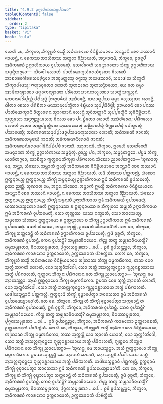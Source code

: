 ```yaml
---
title: "4.9.2 ᩏᨻ᩠ᨻᩣᩉᩥᨠᩣᨿᩅᩪᨸᩈᨾᨶ"
tableOfContents: false
sidebar:
  order: 2
type: "tipitaka"
basket: "vi"
book: "cula"
---
```



<DynamicBreadcrumb />

<Division number="231" book="cula">

<Paragraph number="944" book="cula">
ᨲᩮᩉᩥ ᨧᩮ, ᨽᩥᨠ᩠ᨡᩅᩮ, ᨽᩥᨠ᩠ᨡᩪᩉᩥ ᨲᩈ᩠ᨾᩥᩴ ᩋᨵᩥᨠᩁᨱᩮ ᩅᩥᨶᩥᨧ᩠ᨨᩥᨿᨾᩣᨶᩮ ᩋᨶᨶ᩠ᨲᩣᨶᩥ ᨧᩮᩅ ᨽᩔᩣᨶᩥ ᨩᩣᨿᨶ᩠ᨲᩥ, ᨶ ᨧᩮᨠᩔ ᨽᩣᩈᩥᨲᩔ ᩋᨲ᩠ᨳᩮᩣ ᩅᩥᨬ᩠ᨬᩣᨿᨲᩥ, ᩋᨶᩩᨩᩣᨶᩣᨾᩥ, ᨽᩥᨠ᩠ᨡᩅᩮ, ᩑᩅᩁᩪᨸᩴ ᩋᨵᩥᨠᩁᨱᩴ ᩏᨻ᩠ᨻᩣᩉᩥᨠᩣᨿ ᩅᩪᨸᩈᨾᩮᨲᩩᩴ. ᨴᩈᩉᩘᨣᩮᩉᩥ ᩈᨾᨶ᩠ᨶᩣᨣᨲᩮᩣ ᨽᩥᨠ᩠ᨡᩩ ᩏᨻ᩠ᨻᩣᩉᩥᨠᩣᨿ ᩈᨾ᩠ᨾᨶ᩠ᨶᩥᨲᨻ᩠ᨻᩮᩣ—  ᩈᩦᩃᩅᩤ ᩉᩮᩣᨲᩥ, ᨸᩣᨲᩥᨾᩮᩣᨠ᩠ᨡᩈᩴᩅᩁᩈᩴᩅᩩᨲᩮᩣ ᩅᩥᩉᩁᨲᩥ ᩋᩣᨧᩣᩁᨣᩮᩤᨧᩁᩈᨾ᩠ᨸᨶ᩠ᨶᩮᩣ ᩋᨱᩩᨾᨲ᩠ᨲᩮᩈᩩ ᩅᨩ᩠ᨩᩮᩈᩩ ᨽᨿᨴᩔᩣᩅᩦ, ᩈᨾᩣᨴᩤᨿ ᩈᩥᨠ᩠ᨡᨲᩥ ᩈᩥᨠ᩠ᨡᩣᨸᨴᩮᩈᩩ; ᨻᩉᩩᩔᩩᨲᩮᩣ ᩉᩮᩣᨲᩥ ᩈᩩᨲᨵᩁᩮᩣ ᩈᩩᨲᩈᨶ᩠ᨶᩥᨧᨿᩮᩣ, ᨿᩮ ᨲᩮ ᨵᨾ᩠ᨾᩣ ᩋᩣᨴᩥᨠᩃ᩠ᨿᩣᨱᩣ ᨾᨩ᩠ᨫᩮᨠᩃ᩠ᨿᩣᨱᩣ ᨸᩁᩥᨿᩮᩣᩈᩣᨶᨠᩃ᩠ᨿᩣᨱᩣ ᩈᩣᨲ᩠ᨳᩴ ᩈᨻ᩠ᨿᨬ᩠ᨩᨶᩴ ᨠᩮᩅᩃᨸᩁᩥᨸᩩᨱ᩠ᨱᩴ ᨸᩁᩥᩈᩩᨴ᩠ᨵᩴ ᨻᩕᩉ᩠ᨾᨧᩁᩥᨿᩴ ᩋᨽᩥᩅᨴᨶ᩠ᨲᩥ, ᨲᨳᩣᩁᩪᨸᩔ ᨵᨾ᩠ᨾᩣ ᨻᩉᩩᩔᩩᨲᩣ ᩉᩮᩣᨶ᩠ᨲᩥ, ᨵᩤᨲᩣ ᩅᨧᩈᩣ ᨸᩁᩥᨧᩥᨲᩣ ᨾᨶᩈᩣᨶᩩᨸᩮᨠ᩠ᨡᩥᨲᩣ ᨴᩥᨭ᩠ᨮᩥᨿᩣ ᩈᩩᨸ᩠ᨸᨭᩥᩅᩥᨴ᩠ᨵᩤ; ᩏᨽᨿᩣᨶᩥ ᨡᩮᩣ ᨸᨶᩔ ᨸᩣᨲᩥᨾᩮᩣᨠ᩠ᨡᩣᨶᩥ ᩅᩥᨲ᩠ᨳᩣᩁᩮᨶ ᩈ᩠ᩅᩣᨣᨲᩣᨶᩥ ᩉᩮᩣᨶ᩠ᨲᩥ ᩈᩩᩅᩥᨽᨲ᩠ᨲᩣᨶᩥ ᩈᩩᨸ᩠ᨸᩅᨲ᩠ᨲᩦᨶᩥ ᩈᩩᩅᩥᨶᩥᨧ᩠ᨨᩥᨲᩣᨶᩥ ᩈᩩᨲ᩠ᨲᩈᩮᩣ ᩋᨶᩩᨻ᩠ᨿᨬ᩠ᨩᨶᩈᩮᩣ; ᩅᩥᨶᨿᩮ ᨡᩮᩣ ᨸᨶ ᨮᩥᨲᩮᩣ ᩉᩮᩣᨲᩥ ᩋᩈᩴᩉᩦᩁᩮᩣ; ᨸᨭᩥᨻᩃᩮᩣ ᩉᩮᩣᨲᩥ ᩏᨽᩮᩣ ᩋᨲ᩠ᨳᨸᨧ᩠ᨧᨲ᩠ᨳᩥᨠᩮ ᩋᩔᩣᩈᩮᨲᩩᩴ ᩈᨬ᩠ᨬᩣᨸᩮᨲᩩᩴ ᨶᩥᨩ᩠ᨫᩣᨸᩮᨲᩩᩴ ᨸᩮᨠ᩠ᨡᩮᨲᩩᩴ ᨸᩈᩣᨴᩮᨲᩩᩴ; ᩋᨵᩥᨠᩁᨱᩈᨾᩩᨸ᩠ᨸᩣᨴᩅᩪᨸᩈᨾᨶᨠᩩᩈᩃᩮᩣ ᩉᩮᩣᨲᩥ; ᩋᨵᩥᨠᩁᨱᩴ ᨩᩣᨶᩣᨲᩥ; ᩋᨵᩥᨠᩁᨱᩈᨾᩩᨴᨿᩴ ᨩᩣᨶᩣᨲᩥ; ᩋᨵᩥᨠᩁᨱᨶᩥᩁᩮᩣᨵᩴ ᨩᩣᨶᩣᨲᩥ; ᩋᨵᩥᨠᩁᨱᨶᩥᩁᩮᩣᨵᨣᩤᨾᩥᨶᩥᨸᨭᩥᨸᨴᩴ ᨩᩣᨶᩣᨲᩥ. ᩋᨶᩩᨩᩣᨶᩣᨾᩥ, ᨽᩥᨠ᩠ᨡᩅᩮ, ᩍᨾᩮᩉᩥ ᨴᩈᩉᩘᨣᩮᩉᩥ ᩈᨾᨶ᩠ᨶᩣᨣᨲᩴ ᨽᩥᨠ᩠ᨡᩩᩴ ᩏᨻ᩠ᨻᩣᩉᩥᨠᩣᨿ ᩈᨾ᩠ᨾᨶ᩠ᨶᩥᨲᩩᩴ. ᩑᩅᨬ᩠ᨧ ᨸᨶ, ᨽᩥᨠ᩠ᨡᩅᩮ, ᩈᨾ᩠ᨾᨶ᩠ᨶᩥᨲᨻ᩠ᨻᩮᩣ. ᨸᨮᨾᩴ ᨽᩥᨠ᩠ᨡᩩ ᨿᩣᨧᩥᨲᨻ᩠ᨻᩮᩣ, ᨿᩣᨧᩥᨲ᩠ᩅᩣ ᨻ᩠ᨿᨲ᩠ᨲᩮᨶ ᨽᩥᨠ᩠ᨡᩩᨶᩣ ᨸᨭᩥᨻᩃᩮᨶ ᩈᩴᨥᩮᩣ ᨬᩣᨸᩮᨲᨻ᩠ᨻᩮᩣ—
</Paragraph>

</Division>
<Division number="232" book="cula">

<Paragraph number="945" book="cula">
‘ᩈᩩᨱᩣᨲᩩ ᨾᩮ, ᨽᨶ᩠ᨲᩮ, ᩈᩴᨥᩮᩣ. ᩋᨾ᩠ᩉᩣᨠᩴ ᩍᨾᩈ᩠ᨾᩥᩴ ᩋᨵᩥᨠᩁᨱᩮ ᩅᩥᨶᩥᨧ᩠ᨨᩥᨿᨾᩣᨶᩮ ᩋᨶᨶ᩠ᨲᩣᨶᩥ ᨧᩮᩅ ᨽᩔᩣᨶᩥ ᨩᩣᨿᨶ᩠ᨲᩥ, ᨶ ᨧᩮᨠᩔ ᨽᩣᩈᩥᨲᩔ ᩋᨲ᩠ᨳᩮᩣ ᩅᩥᨬ᩠ᨬᩣᨿᨲᩥ. ᨿᨴᩥ ᩈᩴᨥᩔ ᨸᨲ᩠ᨲᨠᩃᩖᩴ, ᩈᩴᨥᩮᩣ ᩍᨲ᩠ᨳᨶ᩠ᨶᩣᨾᨬ᩠ᨧ ᩍᨲ᩠ᨳᨶ᩠ᨶᩣᨾᨬ᩠ᨧ ᨽᩥᨠ᩠ᨡᩩᩴ ᩈᨾ᩠ᨾᨶ᩠ᨶᩮᨿ᩠ᨿ ᩏᨻ᩠ᨻᩣᩉᩥᨠᩣᨿ ᩍᨾᩴ ᩋᨵᩥᨠᩁᨱᩴ ᩅᩪᨸᩈᨾᩮᨲᩩᩴ. ᩑᩈᩣ ᨬᨲ᩠ᨲᩥ.
</Paragraph>

<Paragraph number="946" book="cula">
ᩈᩩᨱᩣᨲᩩ ᨾᩮ, ᨽᨶ᩠ᨲᩮ, ᩈᩴᨥᩮᩣ. ᩋᨾ᩠ᩉᩣᨠᩴ ᩍᨾᩈ᩠ᨾᩥᩴ ᩋᨵᩥᨠᩁᨱᩮ ᩅᩥᨶᩥᨧ᩠ᨨᩥᨿᨾᩣᨶᩮ ᩋᨶᨶ᩠ᨲᩣᨶᩥ ᨧᩮᩅ ᨽᩔᩣᨶᩥ ᨩᩣᨿᨶ᩠ᨲᩥ, ᨶ ᨧᩮᨠᩔ ᨽᩣᩈᩥᨲᩔ ᩋᨲ᩠ᨳᩮᩣ ᩅᩥᨬ᩠ᨬᩣᨿᨲᩥ. ᩈᩴᨥᩮᩣ ᩍᨲ᩠ᨳᨶ᩠ᨶᩣᨾᨬ᩠ᨧ ᩍᨲ᩠ᨳᨶ᩠ᨶᩣᨾᨬ᩠ᨧ ᨽᩥᨠ᩠ᨡᩩᩴ ᩈᨾ᩠ᨾᨶ᩠ᨶᨲᩥ ᩏᨻ᩠ᨻᩣᩉᩥᨠᩣᨿ ᩍᨾᩴ ᩋᨵᩥᨠᩁᨱᩴ ᩅᩪᨸᩈᨾᩮᨲᩩᩴ. ᨿᩔᩣᨿᩈ᩠ᨾᨲᩮᩣ ᨡᨾᨲᩥ ᩍᨲ᩠ᨳᨶ᩠ᨶᩣᨾᩔ ᨧ ᩍᨲ᩠ᨳᨶ᩠ᨶᩣᨾᩔ ᨧ ᨽᩥᨠ᩠ᨡᩩᨶᩮᩣ ᩈᨾ᩠ᨾᩩᨲᩥ ᩏᨻ᩠ᨻᩣᩉᩥᨠᩣᨿ ᩍᨾᩴ ᩋᨵᩥᨠᩁᨱᩴ ᩅᩪᨸᩈᨾᩮᨲᩩᩴ, ᩈᩮᩣ ᨲᩩᨱ᩠ᩉᩔ; ᨿᩔ ᨶᨠ᩠ᨡᨾᨲᩥ, ᩈᩮᩣ ᨽᩣᩈᩮᨿ᩠ᨿ.
</Paragraph>

<Paragraph number="947" book="cula">
ᩈᨾ᩠ᨾᨲᩮᩣ ᩈᩴᨥᩮᨶ ᩍᨲ᩠ᨳᨶ᩠ᨶᩣᨾᩮᩣ ᨧ ᩍᨲ᩠ᨳᨶ᩠ᨶᩣᨾᩮᩣ ᨧ ᨽᩥᨠ᩠ᨡᩩ ᩏᨻ᩠ᨻᩣᩉᩥᨠᩣᨿ ᩍᨾᩴ ᩋᨵᩥᨠᩁᨱᩴ ᩅᩪᨸᩈᨾᩮᨲᩩᩴ. ᨡᨾᨲᩥ ᩈᩴᨥᩔ, ᨲᩈ᩠ᨾᩣ ᨲᩩᨱ᩠ᩉᩦ, ᩑᩅᨾᩮᨲᩴ ᨵᩤᩁᨿᩣᨾᩦ’ᨲᩥ.
</Paragraph>

<Paragraph number="948" book="cula">
ᨲᩮ ᨧᩮ, ᨽᩥᨠ᩠ᨡᩅᩮ, ᨽᩥᨠ᩠ᨡᩪ ᩈᨠ᩠ᨠᩮᩣᨶ᩠ᨲᩥ ᨲᩴ ᩋᨵᩥᨠᩁᨱᩴ ᩏᨻ᩠ᨻᩣᩉᩥᨠᩣᨿ ᩅᩪᨸᩈᨾᩮᨲᩩᩴ, ᩍᨴᩴ ᩅᩩᨧ᩠ᨧᨲᩥ, ᨽᩥᨠ᩠ᨡᩅᩮ, ᩋᨵᩥᨠᩁᨱᩴ ᩅᩪᨸᩈᨶ᩠ᨲᩴ. ᨠᩮᨶ ᩅᩪᨸᩈᨶ᩠ᨲᩴ? ᩈᨾ᩠ᨾᩩᨡᩣᩅᩥᨶᨿᩮᨶ. ᨠᩥᨬ᩠ᨧ ᨲᨲ᩠ᨳ ᩈᨾ᩠ᨾᩩᨡᩣᩅᩥᨶᨿᩈ᩠ᨾᩥᩴ? ᨵᨾ᩠ᨾᩈᨾ᩠ᨾᩩᨡᨲᩣ, ᩅᩥᨶᨿᩈᨾ᩠ᨾᩩᨡᨲᩣ, ᨸᩩᨣ᩠ᨣᩃᩈᨾ᩠ᨾᩩᨡᨲᩣ …ᨸᩮ…  ᩑᩅᩴ ᩅᩪᨸᩈᨶ᩠ᨲᨬ᩠ᨧᩮ, ᨽᩥᨠ᩠ᨡᩅᩮ, ᩋᨵᩥᨠᩁᨱᩴ ᨠᩣᩁᨠᩮᩣ ᩏᨠ᩠ᨠᩮᩣᨭᩮᨲᩥ, ᩏᨠ᩠ᨠᩮᩣᨭᨶᨠᩴ ᨸᩣᨧᩥᨲ᩠ᨲᩥᨿᩴ.
</Paragraph>

</Division>
<Division number="233" book="cula">

<Paragraph number="949" book="cula">
ᨲᩮᩉᩥ ᨧᩮ, ᨽᩥᨠ᩠ᨡᩅᩮ, ᨽᩥᨠ᩠ᨡᩪᩉᩥ ᨲᩈ᩠ᨾᩥᩴ ᩋᨵᩥᨠᩁᨱᩮ ᩅᩥᨶᩥᨧ᩠ᨨᩥᨿᨾᩣᨶᩮ ᨲᨲᩕᩣᩔ ᨽᩥᨠ᩠ᨡᩩ ᨵᨾ᩠ᨾᨠᨳᩥᨠᩮᩣ, ᨲᩔ ᨶᩮᩅ ᩈᩩᨲ᩠ᨲᩴ ᩋᩣᨣᨲᩴ ᩉᩮᩣᨲᩥ, ᨶᩮᩣ ᩈᩩᨲ᩠ᨲᩅᩥᨽᩘᨣᩮᩤ, ᩈᩮᩣ ᩋᨲ᩠ᨳᩴ ᩋᩈᩃᩖᨠ᩠ᨡᩮᨶ᩠ᨲᩮᩣ ᨻ᩠ᨿᨬ᩠ᨩᨶᨧ᩠ᨨᩣᨿᩣᨿ ᩋᨲ᩠ᨳᩴ ᨸᨭᩥᨻᩣᩉᨲᩥ, ᨻ᩠ᨿᨲ᩠ᨲᩮᨶ ᨽᩥᨠ᩠ᨡᩩᨶᩣ ᨸᨭᩥᨻᩃᩮᨶ ᨲᩮ ᨽᩥᨠ᩠ᨡᩪ ᨬᩣᨸᩮᨲᨻ᩠ᨻᩣ—
</Paragraph>

<Paragraph number="950" book="cula">
‘ᩈᩩᨱᨶ᩠ᨲᩩ ᨾᩮ ᩋᩣᨿᩈ᩠ᨾᨶ᩠ᨲᩣ. ᩋᨿᩴ ᩍᨲ᩠ᨳᨶ᩠ᨶᩣᨾᩮᩣ ᨽᩥᨠ᩠ᨡᩩ ᨵᨾ᩠ᨾᨠᨳᩥᨠᩮᩣ. ᩍᨾᩔ ᨶᩮᩅ ᩈᩩᨲ᩠ᨲᩴ ᩋᩣᨣᨲᩴ ᩉᩮᩣᨲᩥ, ᨶᩮᩣ ᩈᩩᨲ᩠ᨲᩅᩥᨽᩘᨣᩮᩤ. ᩈᩮᩣ ᩋᨲ᩠ᨳᩴ ᩋᩈᩃᩖᨠ᩠ᨡᩮᨶ᩠ᨲᩮᩣ ᨻ᩠ᨿᨬ᩠ᨩᨶᨧ᩠ᨨᩣᨿᩣᨿ ᩋᨲ᩠ᨳᩴ ᨸᨭᩥᨻᩣᩉᨲᩥ. ᨿᨴᩤᨿᩈ᩠ᨾᨶ᩠ᨲᩣᨶᩴ ᨸᨲ᩠ᨲᨠᩃᩖᩴ, ᩍᨲ᩠ᨳᨶ᩠ᨶᩣᨾᩴ ᨽᩥᨠ᩠ᨡᩩᩴ ᩅᩩᨭ᩠ᨮᩣᨸᩮᨲ᩠ᩅᩣ ᩋᩅᩈᩮᩈᩣ ᩍᨾᩴ ᩋᨵᩥᨠᩁᨱᩴ ᩅᩪᨸᩈᨾᩮᨿ᩠ᨿᩣᨾᩣ’ᨲᩥ.
</Paragraph>

<Paragraph number="951" book="cula">
ᨲᩮ ᨧᩮ, ᨽᩥᨠ᩠ᨡᩅᩮ, ᨽᩥᨠ᩠ᨡᩪ ᨲᩴ ᨽᩥᨠ᩠ᨡᩩᩴ ᩅᩩᨭ᩠ᨮᩣᨸᩮᨲ᩠ᩅᩣ ᩈᨠ᩠ᨠᩮᩣᨶ᩠ᨲᩥ ᨲᩴ ᩋᨵᩥᨠᩁᨱᩴ ᩅᩪᨸᩈᨾᩮᨲᩩᩴ, ᩍᨴᩴ ᩅᩩᨧ᩠ᨧᨲᩥ, ᨽᩥᨠ᩠ᨡᩅᩮ, ᩋᨵᩥᨠᩁᨱᩴ ᩅᩪᨸᩈᨶ᩠ᨲᩴ. ᨠᩮᨶ ᩅᩪᨸᩈᨶ᩠ᨲᩴ? ᩈᨾ᩠ᨾᩩᨡᩣᩅᩥᨶᨿᩮᨶ. ᨠᩥᨬ᩠ᨧ ᨲᨲ᩠ᨳ ᩈᨾ᩠ᨾᩩᨡᩣᩅᩥᨶᨿᩈ᩠ᨾᩥᩴ? ᨵᨾ᩠ᨾᩈᨾ᩠ᨾᩩᨡᨲᩣ, ᩅᩥᨶᨿᩈᨾ᩠ᨾᩩᨡᨲᩣ, ᨸᩩᨣ᩠ᨣᩃᩈᨾ᩠ᨾᩩᨡᨲᩣ …ᨸᩮ…  ᩑᩅᩴ ᩅᩪᨸᩈᨶ᩠ᨲᨬ᩠ᨧᩮ, ᨽᩥᨠ᩠ᨡᩅᩮ, ᩋᨵᩥᨠᩁᨱᩴ ᨠᩣᩁᨠᩮᩣ ᩏᨠ᩠ᨠᩮᩣᨭᩮᨲᩥ, ᩏᨠ᩠ᨠᩮᩣᨭᨶᨠᩴ ᨸᩣᨧᩥᨲ᩠ᨲᩥᨿᩴ.
</Paragraph>

<Paragraph number="952" book="cula">
ᨲᩮᩉᩥ ᨧᩮ, ᨽᩥᨠ᩠ᨡᩅᩮ, ᨽᩥᨠ᩠ᨡᩪᩉᩥ ᨲᩈ᩠ᨾᩥᩴ ᩋᨵᩥᨠᩁᨱᩮ ᩅᩥᨶᩥᨧ᩠ᨨᩥᨿᨾᩣᨶᩮ ᨲᨲᩕᩣᩔ ᨽᩥᨠ᩠ᨡᩩ ᨵᨾ᩠ᨾᨠᨳᩥᨠᩮᩣ, ᨲᩔ ᩈᩩᨲ᩠ᨲᨬ᩠ᩉᩥ ᨡᩮᩣ ᩋᩣᨣᨲᩴ ᩉᩮᩣᨲᩥ, ᨶᩮᩣ ᩈᩩᨲ᩠ᨲᩅᩥᨽᩘᨣᩮᩤ, ᩈᩮᩣ ᩋᨲ᩠ᨳᩴ ᩋᩈᩃᩖᨠ᩠ᨡᩮᨶ᩠ᨲᩮᩣ ᨻ᩠ᨿᨬ᩠ᨩᨶᨧ᩠ᨨᩣᨿᩣᨿ ᩋᨲ᩠ᨳᩴ ᨸᨭᩥᨻᩣᩉᨲᩥ, ᨻ᩠ᨿᨲ᩠ᨲᩮᨶ ᨽᩥᨠ᩠ᨡᩩᨶᩣ ᨸᨭᩥᨻᩃᩮᨶ ᨲᩮ ᨽᩥᨠ᩠ᨡᩪ ᨬᩣᨸᩮᨲᨻ᩠ᨻᩣ—
</Paragraph>

<Paragraph number="953" book="cula">
‘ᩈᩩᨱᨶ᩠ᨲᩩ ᨾᩮ ᩋᩣᨿᩈ᩠ᨾᨶ᩠ᨲᩣ. ᩋᨿᩴ ᩍᨲ᩠ᨳᨶ᩠ᨶᩣᨾᩮᩣ ᨽᩥᨠ᩠ᨡᩩ ᨵᨾ᩠ᨾᨠᨳᩥᨠᩮᩣ. ᩍᨾᩔ ᩈᩩᨲ᩠ᨲᨬ᩠ᩉᩥ ᨡᩮᩣ ᩋᩣᨣᨲᩴ ᩉᩮᩣᨲᩥ, ᨶᩮᩣ ᩈᩩᨲ᩠ᨲᩅᩥᨽᩘᨣᩮᩤ. ᩈᩮᩣ ᩋᨲ᩠ᨳᩴ ᩋᩈᩃᩖᨠ᩠ᨡᩮᨶ᩠ᨲᩮᩣ ᨻ᩠ᨿᨬ᩠ᨩᨶᨧ᩠ᨨᩣᨿᩣᨿ ᩋᨲ᩠ᨳᩴ ᨸᨭᩥᨻᩣᩉᨲᩥ. ᨿᨴᩤᨿᩈ᩠ᨾᨶ᩠ᨲᩣᨶᩴ ᨸᨲ᩠ᨲᨠᩃᩖᩴ, ᩍᨲ᩠ᨳᨶ᩠ᨶᩣᨾᩴ ᨽᩥᨠ᩠ᨡᩩᩴ ᩅᩩᨭ᩠ᨮᩣᨸᩮᨲ᩠ᩅᩣ ᩋᩅᩈᩮᩈᩣ ᩍᨾᩴ ᩋᨵᩥᨠᩁᨱᩴ ᩅᩪᨸᩈᨾᩮᨿ᩠ᨿᩣᨾᩣ’ᨲᩥ.
</Paragraph>

<Paragraph number="954" book="cula">
ᨲᩮ ᨧᩮ, ᨽᩥᨠ᩠ᨡᩅᩮ, ᨽᩥᨠ᩠ᨡᩪ ᨲᩴ ᨽᩥᨠ᩠ᨡᩩᩴ ᩅᩩᨭ᩠ᨮᩣᨸᩮᨲ᩠ᩅᩣ ᩈᨠ᩠ᨠᩮᩣᨶ᩠ᨲᩥ ᨲᩴ ᩋᨵᩥᨠᩁᨱᩴ ᩅᩪᨸᩈᨾᩮᨲᩩᩴ, ᩍᨴᩴ ᩅᩩᨧ᩠ᨧᨲᩥ, ᨽᩥᨠ᩠ᨡᩅᩮ, ᩋᨵᩥᨠᩁᨱᩴ ᩅᩪᨸᩈᨶ᩠ᨲᩴ. ᨠᩮᨶ ᩅᩪᨸᩈᨶ᩠ᨲᩴ? ᩈᨾ᩠ᨾᩩᨡᩣᩅᩥᨶᨿᩮᨶ. ᨠᩥᨬ᩠ᨧ ᨲᨲ᩠ᨳ ᩈᨾ᩠ᨾᩩᨡᩣᩅᩥᨶᨿᩈ᩠ᨾᩥᩴ? ᨵᨾ᩠ᨾᩈᨾ᩠ᨾᩩᨡᨲᩣ, ᩅᩥᨶᨿᩈᨾ᩠ᨾᩩᨡᨲᩣ, ᨸᩩᨣ᩠ᨣᩃᩈᨾ᩠ᨾᩩᨡᨲᩣ …ᨸᩮ…  ᩑᩅᩴ ᩅᩪᨸᩈᨶ᩠ᨲᨬ᩠ᨧᩮ, ᨽᩥᨠ᩠ᨡᩅᩮ, ᩋᨵᩥᨠᩁᨱᩴ ᨠᩣᩁᨠᩮᩣ ᩏᨠ᩠ᨠᩮᩣᨭᩮᨲᩥ, ᩏᨠ᩠ᨠᩮᩣᨭᨶᨠᩴ ᨸᩣᨧᩥᨲ᩠ᨲᩥᨿᩴ.
</Paragraph>
</Division>